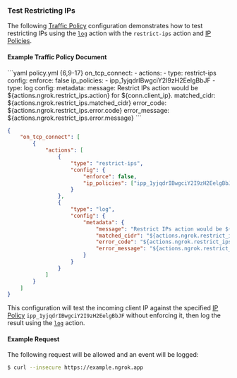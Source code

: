 ### Test Restricting IPs

The following [Traffic Policy](/traffic-policy)
configuration demonstrates how to test restricting IPs using the [`log`](/traffic-policy/actions/log/)
action with the `restrict-ips` action and [IP Policies](/api/resources/ip-policies/).

#### Example Traffic Policy Document

<CodeGroup>
```yaml policy.yml {6,9-17}
on_tcp_connect:
  - actions:
      - type: restrict-ips
        config:
          enforce: false
          ip_policies:
            - ipp_1yjqdrIBwgciY2I9zH2EelgBbJF
      - type: log
        config:
          metadata:
            message: Restrict IPs action would be ${actions.ngrok.restrict_ips.action} for ${conn.client_ip}.
            matched_cidr: ${actions.ngrok.restrict_ips.matched_cidr}
            error_code: ${actions.ngrok.restrict_ips.error.code}
            error_message: ${actions.ngrok.restrict_ips.error.message}
```

```json policy.json {8,14-26}
{
	"on_tcp_connect": [
		{
			"actions": [
				{
					"type": "restrict-ips",
					"config": {
						"enforce": false,
						"ip_policies": ["ipp_1yjqdrIBwgciY2I9zH2EelgBbJF"]
					}
				},
				{
					"type": "log",
					"config": {
						"metadata": {
							"message": "Restrict IPs action would be ${actions.ngrok.restrict_ips.action} for ${conn.client_ip}.",
							"matched_cidr": "${actions.ngrok.restrict_ips.matched_cidr}",
							"error_code": "${actions.ngrok.restrict_ips.error.code}",
							"error_message": "${actions.ngrok.restrict_ips.error.message}"
						}
					}
				}
			]
		}
	]
}
```

</CodeGroup>

This configuration will test the incoming client IP against the specified
[IP Policy](/api/resources/ip-policies/) `ipp_1yjqdrIBwgciY2I9zH2EelgBbJF`
without enforcing it, then log the result using the [`log`](/traffic-policy/actions/log/)
action.

#### Example Request

The following request will be allowed and an event will be logged:

```bash
$ curl --insecure https://example.ngrok.app
```
